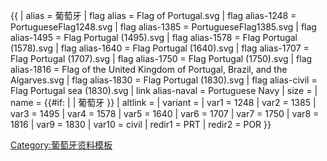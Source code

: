 {{ {{{1<noinclude>|country showdata</noinclude>}}}
| alias = 葡萄牙
| flag alias = Flag of Portugal.svg
| flag alias-1248 = PortugueseFlag1248.svg
| flag alias-1385 = PortugueseFlag1385.svg
| flag alias-1495 = Flag Portugal (1495).svg
| flag alias-1578 = Flag Portugal (1578).svg
| flag alias-1640 = Flag Portugal (1640).svg
| flag alias-1707 = Flag Portugal (1707).svg
| flag alias-1750 = Flag Portugal (1750).svg
| flag alias-1816 = Flag of the United Kingdom of Portugal, Brazil, and the Algarves.svg
| flag alias-1830 = Flag Portugal (1830).svg
| flag alias-civil = Flag Portugal sea (1830).svg
| link alias-naval = Portuguese Navy
| size = {{{size|}}}
| name = {{#if: {{{name|}}} | {{{name|}}} | 葡萄牙 }}
| altlink = {{{altlink|}}}
| variant = {{{variant|}}}
<noinclude>
| var1 = 1248
| var2 = 1385
| var3 = 1495
| var4 = 1578
| var5 = 1640
| var6 = 1707
| var7 = 1750
| var8 = 1816
| var9 = 1830
| var10 = civil
| redir1 = PRT
| redir2 = POR
</noinclude>
}}<noinclude>
[[Category:葡萄牙资料模板]]
</noinclude>